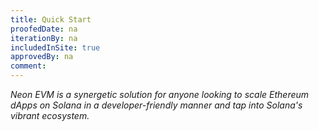 ```yaml
---
title: Quick Start
proofedDate: na
iterationBy: na
includedInSite: true
approvedBy: na
comment:
---
```



*Neon EVM is a synergetic solution for anyone looking to scale Ethereum dApps on Solana in a developer-friendly manner and tap into Solana's vibrant ecosystem.*

<QuickStartList />
<SolanaInActionList />
<BuildYourDapp />
<ToolsAndResources />
